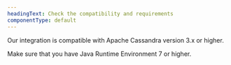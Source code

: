 ```yaml
---
headingText: Check the compatibility and requirements
componentType: default
---
```


Our integration is compatible with Apache Cassandra version 3.x or higher.

Make sure that you have Java Runtime Environment 7 or higher.